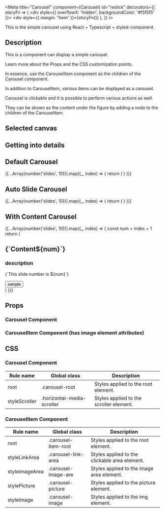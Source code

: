 

<Meta
  title="Carousel"
  component={Carousel}
  id="reslick"
  decorators={[
    storyFn => (
      <div style={{ overflowX: 'hidden', backgroundColor: '#f5f5f5' }}>
        <div style={{ margin: '1rem' }}>{storyFn()}</div>
      </div>
    ),
  ]}
/>

<Title>React Carousel</Title>

<Subtitle>This is the simple carousel using React + Typescript + styled-component.</Subtitle>

<Source code="import { Carousel, CarouselItem } from 'reslick'" language="typescript" dark />

## Description

This is a component can display a simple carousel.

Learn more about the Props and the CSS customization points.

In essence, use the CarouselItem component as the children of the Carousel component.

In addition to CarouselItem, various items can be displayed as a carousel.

Carousel is clickable and it is possible to perform various actions as well.

They can be shown as the content under the figure by adding a node to the children of the CarouselItem.

## Selected canvas

<Story id="." />

<Source id="." dark />

## Getting into details

<Story name="Default">
  <div aria-label="default carousel">
    <h2 style={{ fontWeight: 400, letterSpacing: '0.75px' }}>Default Carousel</h2>
  </div>
  <Carousel
    displayCount={number('displaySize', 4)}
    imageWidth={text('imageWidth', 'auto')}
    imageHeight={text('imageHeight', 'auto')}
  >
    {[...Array(number('slides', 10))].map((_, index) => {
      return (
        <CarouselItem
          key={index}
          alt={`https://picsum.photos/500/500?${index}`}
          src={`https://picsum.photos/500/500?${index}`}
          onClick={action(`slide${index + 1} image clicked!`)}
        />
      )
    })}
  </Carousel>
</Story>

<Story name="AutoSlide">
  <div aria-label="auto slide carousel">
    <h2 style={{ fontWeight: 400, letterSpacing: '0.75px' }}>Auto Slide Carousel</h2>
  </div>
  <Carousel
    autoSlide
    displayCount={number('displaySize', 4)}
    imageWidth={text('imageWidth', 'auto')}
    imageHeight={text('imageHeight', 'auto')}
  >
    {[...Array(number('slides', 10))].map((_, index) => {
      return (
        <CarouselItem
          key={index}
          alt={`https://picsum.photos/500/500?${index}`}
          src={`https://picsum.photos/500/500?${index}`}
          onClick={action(`slide${index + 1} image clicked!`)}
        />
      )
    })}
  </Carousel>
</Story>

<Story name="WithContent">
  <div aria-label="with contents carousel">
    <h2 style={{ fontWeight: 400, letterSpacing: '0.75px' }}>With Content Carousel</h2>
  </div>
  <Carousel
    displayCount={number('displaySize', 4)}
    imageWidth={text('imageWidth', 'auto')}
    imageHeight={text('imageHeight', 'auto')}
    autoSlide={boolean('autoSlide', false)}
  >
    {[...Array(number('slides', 10))].map((_, index) => {
      const num = index + 1
      return (
        <CarouselItem
          key={index}
          alt={`https://picsum.photos/500/500?${index}`}
          src={`https://picsum.photos/500/500?${index}`}
          onClick={action(`slide${num} image clicked!`)}
        >
          <article style={{ display: 'flex', flexDirection: 'column' }}>
            <h1
              style={{
                margin: 0,
                padding: '0 0 10px',
                color: '#454545',
                fontSize: '26px',
                fontWeight: 700,
              }}
            >{`Content${num}`}</h1>
            <section>
              <h1
                style={{
                  margin: 0,
                  padding: '0 0 20px',
                  color: '#E74C3B',
                  fontSize: '20px',
                }}
              >
                description
              </h1>
              <p
                style={{
                  marginTop: 0,
                  display: 'block',
                  color: '#666666',
                  fontSize: '14px',
                  lineHeight: '1.8em',
                }}
              >{`This slide number is ${num}`}</p>
            </section>
            <Button onClick={action(`slide${num} button clicked!`)}> sample</Button>
          </article>
        </CarouselItem>
      )
    })}
  </Carousel>
</Story>

## Props

### Carousel Component

<Props of={Carousel} />

### CarouselItem Component (has image element attributes)

<Props of={CarouselItem} />

## CSS

### Carousel Component

<table>
  <thead>
    <tr>
      <th>Rule name</th>
      <th>Global class</th>
      <th>Description</th>
    </tr>
  </thead>
  <tbody>
    <tr>
      <td>root</td>
      <td>.carousel-root</td>
      <td>Styles applied to the root element.</td>
    </tr>
    <tr>
      <td>styleScroller</td>
      <td>.horizontal-media-scroller</td>
      <td>Styles applied to the scroller element.</td>
    </tr>
  </tbody>
</table>

### CarouselItem Component

<table>
  <thead>
  <tr>
    <th>Rule name</th>
    <th>Global class</th>
    <th>Description</th>
  </tr>
  </thead>
  <tbody>
  <tr>
    <td>root</td>
    <td>.carousel-item-root</td>
    <td>Styles applied to the root element.</td>
  </tr>
  <tr>
    <td>styleLinkArea</td>
    <td>.carousel-link-area</td>
    <td>Styles applied to the clickable area element.</td>
  </tr>
  <tr>
    <td>styleImageArea</td>
    <td>.carousel-image-are</td>
    <td>Styles applied to the image area element.</td>
  </tr>
  <tr>
    <td>stylePicture</td>
    <td>.carousel-picture</td>
    <td>Styles applied to the picture element.</td>
  </tr>
  <tr>
    <td>styleImage</td>
    <td>.carousel-image</td>
    <td>Styles applied to the img element.</td>
  </tr>
  </tbody>
</table>

